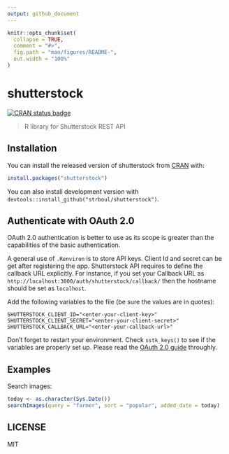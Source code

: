 ```yaml
---
output: github_document
---
```


<!-- README.md is generated from README.Rmd. Please edit that file -->

```r
knitr::opts_chunk$set(
  collapse = TRUE,
  comment = "#>",
  fig.path = "man/figures/README-",
  out.width = "100%"
)
```
# shutterstock

[![CRAN status badge](https://www.r-pkg.org/badges/version/shutterstock)](https://cran.r-project.org/package=shutterstock)

> R library for Shutterstock REST API

## Installation

You can install the released version of shutterstock from
[CRAN](https://CRAN.R-project.org) with:

``` r
install.packages("shutterstock")
```

You can also install development version with
`devtools::install_github("strboul/shutterstock")`.

## Authenticate with OAuth 2.0

OAuth 2.0 authentication is better to use as its scope is greater than the
capabilities of the basic authentication.

A general use of `.Renviron` is to store API keys. Client Id and secret can be
get after registering the app. Shutterstock API requires to define the callback
URL explicitly. For instance, if you set your Callback URL as
`http://localhost:3000/auth/shutterstock/callback/` then the hostname should
be set as `localhost`.

Add the following variables to the file (be sure the values are in quotes):

```
SHUTTERSTOCK_CLIENT_ID="<enter-your-client-key>"
SHUTTERSTOCK_CLIENT_SECRET="<enter-your-client-secret>"
SHUTTERSTOCK_CALLBACK_URL="<enter-your-callback-url>"
```

Don't forget to restart your environment. Check `sstk_keys()` to see if the
variables are properly set up. Please read the 
[OAuth 2.0 guide](https://developers.shutterstock.com/oauth-20) throughly.

## Examples

Search images:
```r
today <- as.character(Sys.Date())
searchImages(query = "farmer", sort = "popular", added_date = today)
```

## LICENSE

MIT
